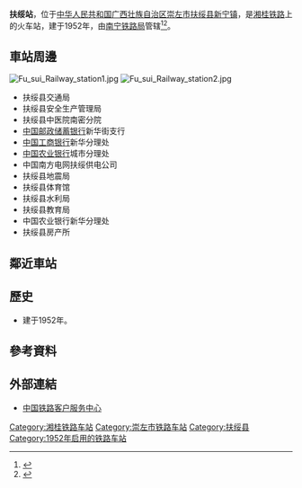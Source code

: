 {{noteTA
|1=zh-cn:始发车次; zh-hk:列車班次;
|2=zh-cn:车次; zh-hk:班次;
}}
{{Infobox China railway station 
|车站名称 = 扶绥站
|图片 = Fu sui Railway station3.jpg
|图片介绍 = 
|其他名称 =
|车站拼音 = Fusui
|英文名称 = Fusui Railway Station
|电报码 = FSZ
|拼音码 = FSU
|车站代码 = 36518<ref>{{cite book|title=中华人民共和国铁路车站代码（GB/T 10302-2010）|publisher=中国标准出版社|year=2010|isbn=155066140495|ignore-isbn-error=true|pages=10}}</ref>
|车站地址 = [[广西壮族自治区|广西壮族自治区]][[崇左市|崇左市]][[扶绥县|扶绥县]][[新宁镇_(扶绥县)|新宁镇]]
|归属 = [[南宁铁路局|南宁铁路局]]
|车站等级 = [[三等站_(中铁)|三等站]]
|线路 = [[湘桂铁路|湘桂铁路]]
|月台数目 = 
|股道数目 = 
}}
'''扶绥站'''，位于[[中华人民共和国|中华人民共和国]][[广西壮族自治区|广西壮族自治区]][[崇左市|崇左市]][[扶绥县|扶绥县]][[新宁镇_(扶绥县)|新宁镇]]，是[[湘桂铁路|湘桂铁路]]上的火车站，建于1952年，由[[南宁铁路局|南宁铁路局]]管辖<ref>{{Cite web |url=http://search.huochepiao.com/huochezhan/jieshao/719.htm |title=扶绥火车站介绍 |access-date=2017-01-14 |archive-date=2018-07-28 |archive-url=https://web.archive.org/web/20180728101247/http://search.huochepiao.com/huochezhan/jieshao/719.htm |dead-url=no }}</ref><ref>{{Cite book|title=中国铁路站名词典|last=孙本祥主编|first=|publisher=北京：[[中国铁道出版社|中国铁道出版社]]|year=2003.04|isbn=7-113-03941-3|location=|pages=480}}</ref>。

==車站周邊==
[[File:Fu_sui_Railway_station1.jpg|thumb]]
[[File:Fu_sui_Railway_station2.jpg|thumb]]
* 扶绥县交通局
* 扶绥县安全生产管理局
* 扶绥县中医院南密分院
* [[中国邮政储蓄银行|中国邮政储蓄银行]]新华街支行
* [[中国工商银行|中国工商银行]]新华分理处
* [[中国农业银行|中国农业银行]]城市分理处
* 中国南方电网扶绥供电公司
* 扶绥县地震局
* 扶绥县体育馆
* 扶绥县水利局
* 扶绥县教育局
* 中国农业银行新华分理处
* 扶绥县房产所

==鄰近車站==
{{start rail box}}
{{s-inop|[[巴关岭站|巴关岭站]]|{{站|衡阳}}方向}}
{{s-line|[[湘桂铁路|湘桂铁路]]}}
{{s-inop|[[渠黎站|渠黎站]]|{{站|同登}}方向}}
{{end box}}
==歷史==
* 建于1952年。
==參考資料==
{{reflist}}
==外部連結==
* [http://www.12306.cn/mormhweb/ 中国铁路客户服务中心] {{Wayback|url=http://www.12306.cn/mormhweb/ |date=20180205163941 }}

{{湘桂铁路}}

[[Category:湘桂铁路车站|Category:湘桂铁路车站]]
[[Category:崇左市铁路车站|Category:崇左市铁路车站]]
[[Category:扶绥县|Category:扶绥县]]
[[Category:1952年启用的铁路车站|Category:1952年启用的铁路车站]]


{{铁路车站小作品}}
{{广西小作品}}
